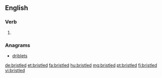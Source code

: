 ==English==

===Verb===
{{head|en|verb form}}

# {{en-past of|bristle}}

===Anagrams===
* [[driblets#English|driblets]]

[[de:bristled]]
[[et:bristled]]
[[fa:bristled]]
[[hu:bristled]]
[[mg:bristled]]
[[pt:bristled]]
[[fi:bristled]]
[[vi:bristled]]